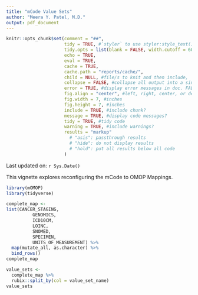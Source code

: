 ```yaml
---
title: "mCode Value Sets"
author: "Meera Y. Patel, M.D."
output: pdf_document
---
```


```r
knitr::opts_chunk$set(comment = "##",
                      tidy = TRUE, #`styler` to use styler:style_text() to reformat code
                      tidy.opts = list(blank = FALSE, width.cutoff = 60),
                      echo = TRUE,
                      eval = TRUE,
                      cache = TRUE,
                      cache.path = "reports/cache/",
                      child = NULL, #file/s to knit and then include,
                      collapse = FALSE, #collapse all output into a single block,
                      error = TRUE, #display error messages in doc. FALSE stops render when error is thrown
                      fig.align = "center", #left, right, center, or default
                      fig.width = 7, #inches
                      fig.height = 7, #inches
                      include = TRUE, #include chunk?
                      message = TRUE, #display code messages?
                      tidy = TRUE, #tidy code 
                      warning = TRUE, #include warnings?
                      results = "markup"
                        # "asis": passthrough results
                        # "hide": do not display results 
                        # "hold": put all results below all code
                      )
```
  
Last updated on: `r Sys.Date()`

This vignette explores reconfiguring the mCode to OMOP Mappings. 

```r
library(mOMOP)
library(tidyverse)
```


```r
complete_map <-
list(CANCER_STAGING, 
          GENOMICS, 
          ICD10CM, 
          LOINC, 
          SNOMED, 
          SPECIMEN, 
          UNITS_OF_MEASUREMENT) %>%
  map(mutate_all, as.character) %>%
  bind_rows()
complete_map
```

```r
value_sets <-
  complete_map %>%
  rubix::split_by(col = value_set_name)
value_sets
```


